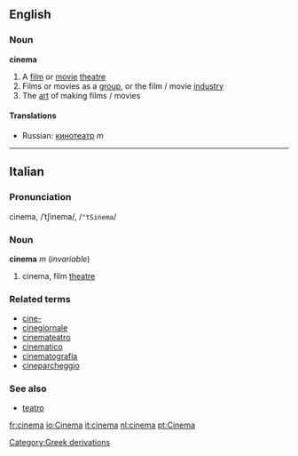 ==English==
===Noun===
{{wikipedia}}
'''cinema'''
#A [[film]] or [[movie]] [[theatre]]
#Films or movies as a [[group]], or the film / movie [[industry]]
#The [[art]] of making films / movies
[[Category:Greek derivations]]

====Translations====
*Russian: [[кинотеатр]] ''m''

----

==Italian==
===Pronunciation===
cìnema, /ˈtʃinema/, /<tt>"tSinema</tt>/
===Noun===
'''cinema''' ''m'' (''invariable'')

# cinema, film [[theatre]]

===Related terms===
*[[cine-]]
*[[cinegiornale]]
*[[cinemateatro]]
*[[cinematico]]
*[[cinematografia]]
*[[cineparcheggio]]

===See also===
*[[teatro]]

[[fr:cinema]]
[[io:Cinema]]
[[it:cinema]]
[[nl:cinema]]
[[pt:Cinema]]
